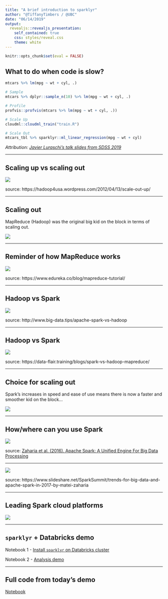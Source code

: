 ```yaml
---
title: "A brief introduction to sparklyr"
author: "@TiffanyTimbers / @UBC"
date: "06/14/2019"
output:
  revealjs::revealjs_presentation:
    self_contained: true
    css: styles/reveal.css
    theme: white
---
```


```r
knitr::opts_chunk$set(eval = FALSE)
```

## What to do when code is slow?

```r
mtcars %>% lm(mpg ~ wt + cyl, .)
```

```r
# Sample
mtcars %>% dplyr::sample_n(10) %>% lm(mpg ~ wt + cyl, .)
```

```r
# Profile
profvis::profvis(mtcars %>% lm(mpg ~ wt + cyl, .))
```

```r
# Scale Up
cloudml::cloudml_train("train.R")
```

```r
# Scale Out
mtcars_tbl %>% sparklyr::ml_linear_regression(mpg ~ wt + cyl)
```

*Attribution: [Javier Luraschi's talk slides from SDSS 2019](https://github.com/javierluraschi/talks/tree/master/2019-05-31)*


---

## Scaling up vs scaling out

![](https://hadoop4usa.files.wordpress.com/2012/04/kb_scale_outup.png)

source: https://hadoop4usa.wordpress.com/2012/04/13/scale-out-up/

---

## Scaling out 

MapReduce (Hadoop) was the original big kid on the block in terms of scaling out.

![](https://media.giphy.com/media/hPP3tdJZS0QvK/giphy.gif)

---

## Reminder of how MapReduce works

![](https://d1jnx9ba8s6j9r.cloudfront.net/blog/wp-content/uploads/2016/11/MapReduce-Way-MapReduce-Tutorial-Edureka.png)

source: https://www.edureka.co/blog/mapreduce-tutorial/

---

## Hadoop vs Spark

![](img/apache-spark-vs-hadoop-figure.png)

source: http://www.big-data.tips/apache-spark-vs-hadoop

---

## Hadoop vs Spark

![](https://d2h0cx97tjks2p.cloudfront.net/blogs/wp-content/uploads/sites/2/2016/09/Hadoop-MapReduce-vs-Apache-Spark.jpg)

source: https://data-flair.training/blogs/spark-vs-hadoop-mapreduce/

---

## Choice for scaling out 

Spark's increases in speed and ease of use means there is now a faster and smoother kid on the block...

![](https://media.giphy.com/media/4gTiTeUzVMNiM/giphy.gif)



---

## How/where can you use Spark

![](img/spark.png)

source:  [Zaharia et al. (2016). Apache Spark: A Unified Engine For Big Data Processing](https://m-cacm.acm.org/magazines/2016/11/209116-apache-spark/fulltext?mobile=true)

---

![](img/languages.png)

source: https://www.slideshare.net/SparkSummit/trends-for-big-data-and-apache-spark-in-2017-by-matei-zaharia

---


## Leading Spark cloud platforms

![](img/spark-cloud.png)

---

## `sparklyr` + Databricks demo


Notebook 1 - [Install `sparklyr` on Databricks cluster](https://databricks-prod-cloudfront.cloud.databricks.com/public/4027ec902e239c93eaaa8714f173bcfc/122317798088836/2899638924944209/7990734693716546/latest.html)

Notebook 2 - [Analysis demo](https://databricks-prod-cloudfront.cloud.databricks.com/public/4027ec902e239c93eaaa8714f173bcfc/122317798088836/1209097457925280/7990734693716546/latest.html)

---

## Full code from today's demo

[Notebook](https://databricks-prod-cloudfront.cloud.databricks.com/public/4027ec902e239c93eaaa8714f173bcfc/122317798088836/2899638924944155/7990734693716546/latest.html)

